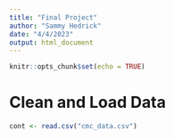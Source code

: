 ```yaml
---
title: "Final Project"
author: "Sammy Hedrick"
date: "4/4/2023"
output: html_document
---
```


```r
knitr::opts_chunk$set(echo = TRUE)
```

# Clean and Load Data
```r
cont <- read.csv("cmc_data.csv")

```

